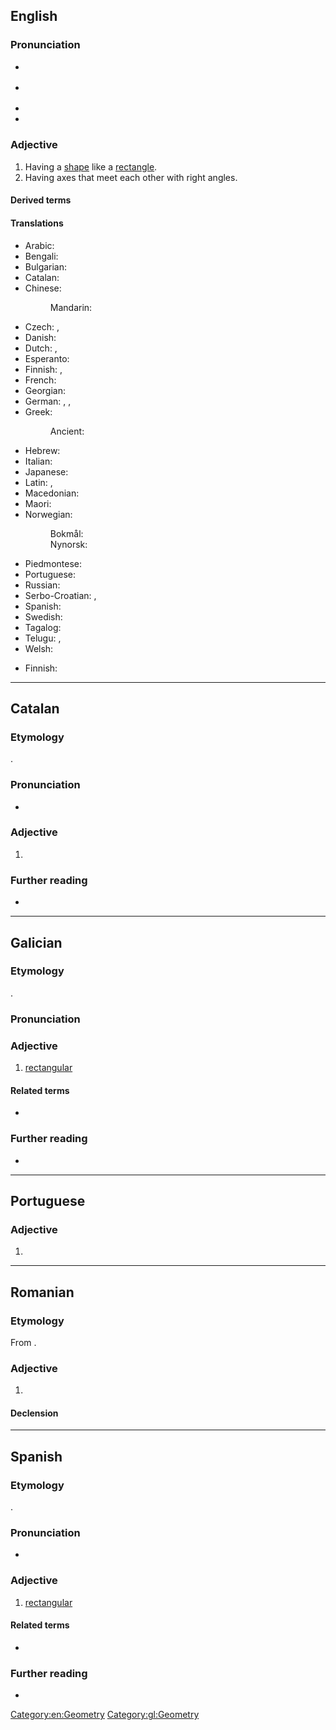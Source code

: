 ==English==
{{root|en|ine-pro|*h₃reǵ-}}

===Pronunciation===
* {{a|GA}} {{IPA|en|/ɹɛkˈtæŋɡjəlɚ/}}
* {{a|RP}} {{IPA|en|/ɹɛkˈtæŋɡjʊlə/}}
* {{hyph|en|rec|tan|gu|lar}}
* {{audio|en|LL-Q1860 (eng)-Vininn126-rectangular.wav|Audio (US)}}

===Adjective===
{{en-adj}}

# Having a [[shape]] like a [[rectangle]].
# Having axes that meet each other with right angles.

====Derived terms====
{{col3|en
|rectangular coordinates
|birectangular
|nonrectangular
|rectangularly
|rectangularity
|rectangular number
|trirectangular
|equirectangular
|hyperrectangular
|sub-rectangular
|subrectangular
|rectangularwise
|rectangular hyperbola
|rectangularness
|rectangularization}}

====Translations====
{{trans-top|having a shape like a rectangle}}
* Arabic: {{t|ar|مُسْتَطِيل}}
* Bengali: {{t|bn|আয়তক্ষেত্রাকৃতি}}
* Bulgarian: {{t|bg|правоъ́гълен}}
* Catalan: {{t+|ca|rectangular}}
* Chinese:
*: Mandarin: {{t+|cmn|矩形|tr=jǔxíng de|alt=矩形的|sc=Hani}}
* Czech: {{t+|cs|obdélníkový}}, {{t+|cs|rektangulární}}
* Danish: {{t|da|rektangulær}}
* Dutch: {{t+|nl|rechthoekig}}, {{t+|nl|rechthoekige}}
* Esperanto: {{t|eo|ortangula}}
* Finnish: {{t+|fi|suorakulmainen}}, {{t|fi|[[suorakaiteen]] [[muotoinen]]}}
* French: {{t+|fr|rectangulaire}}
* Georgian: {{t|ka|მართკუთხა}}
* German: {{t+|de|rechteckig}}, {{t+|de|rechtwinklig}}, {{t+|de|rechtwinkelig}}
* Greek: {{t+|el|ορθογώνιος|sc=Grek}}
*: Ancient: {{t|grc|ὀρθογώνιος}}
{{trans-mid}}
* Hebrew: {{t+|he|מלבני|m|tr=malbení}}
* Italian: {{t+|it|rettangolare}}
* Japanese: {{t+|ja|直角|tr=ちょっかくの, chokkaku no|alt=直角の|sc=Jpan}}
* Latin: {{t|la|rectiangulus}}, {{t|la|rectangulus}}
* Macedonian: {{t|mk|правоаголен}}
* Maori: {{t|mi|porowhā}}
* Norwegian:
*: Bokmål: {{t+|nb|rektangulær}}
*: Nynorsk: {{t|nn|rektangulær}}
* Piedmontese: {{t|pms|retangolar}}
* Portuguese: {{t+|pt|retangular}}
* Russian: {{t+|ru|прямоуго́льный}}
* Serbo-Croatian: {{t|sh|u obliku pravougaonika}}, {{t|sh|pravougaoni}}
* Spanish: {{t+|es|rectangular}}
* Swedish: {{t+|sv|rektangulär}}
* Tagalog: {{t|tl|paritadlungin}}
* Telugu: {{t|te|చతురస్త్ర}}, {{t|te|చదరం}}
* Welsh: {{t|cy|cyfongl}}
{{trans-bottom}}

{{trans-top|having axes that meet each other with right angles}}
* Finnish: {{t+|fi|suorakulmainen}}
{{trans-mid}}
{{trans-bottom}}

[[Category:en:Geometry]]

----

==Catalan==

===Etymology===
{{suffix|ca|rectangle|ar}}.

===Pronunciation===
* {{ca-IPA}}

===Adjective===
{{ca-adj|mf}}

# {{l|en|rectangular}}

===Further reading===
* {{R:IEC2}}

----

==Galician==

===Etymology===
{{suffix|gl|rectángulo|ar}}.

===Pronunciation===
{{rfp|gl}}

===Adjective===
{{gl-adj|f=rectangular|pl=rectangulares}}

# [[#English|rectangular]]

====Related terms====
* {{l|gl|rectángulo}}

===Further reading===
* {{R:DRAG}}

[[Category:gl:Geometry]]

----

==Portuguese==

===Adjective===
{{pt-adj|rectangula|r|comp=no}}

# {{pt-superseded-silent-letter-1990|retangular}}

----

==Romanian==

===Etymology===
From {{bor|ro|fr|rectangulaire}}.

===Adjective===
{{ro-adj}}

# {{l|en|rectangular}}

====Declension====
{{ro-decl-adj}}

----

==Spanish==

===Etymology===
{{suffix|es|rectángulo|ar}}.

===Pronunciation===
{{es-IPA}}
* {{hyph|es|rec|tan|gu|lar}}

===Adjective===
{{es-adj}}

# [[#English|rectangular]]

====Related terms====
* {{l|es|rectángulo}}

===Further reading===
* {{R:DRAE}}

{{C|es|Geometry}}